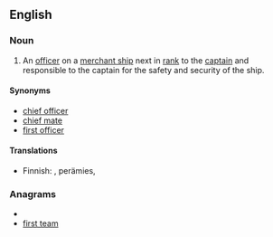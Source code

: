 ==English==
{{wikipedia}}

===Noun===
{{en-noun}}

# {{nautical}} An [[officer]] on a [[merchant ship]] next in [[rank]] to the [[captain]] and responsible to the captain for the safety and security of the ship.

====Synonyms====
* [[chief officer]] 
* [[chief mate]]
* [[first officer]]

====Translations====
{{trans-top|nautical: officer next in rank to the captain}}
* Finnish: {{t|fi|perämies}}, {{t|fi|ensimmäinen}} perämies, {{t|fi|yliperämies}}
{{trans-mid}}
{{trans-bottom}}

===Anagrams===
* {{alphagram|aefimrstt}}
* [[first team#English|first team]]